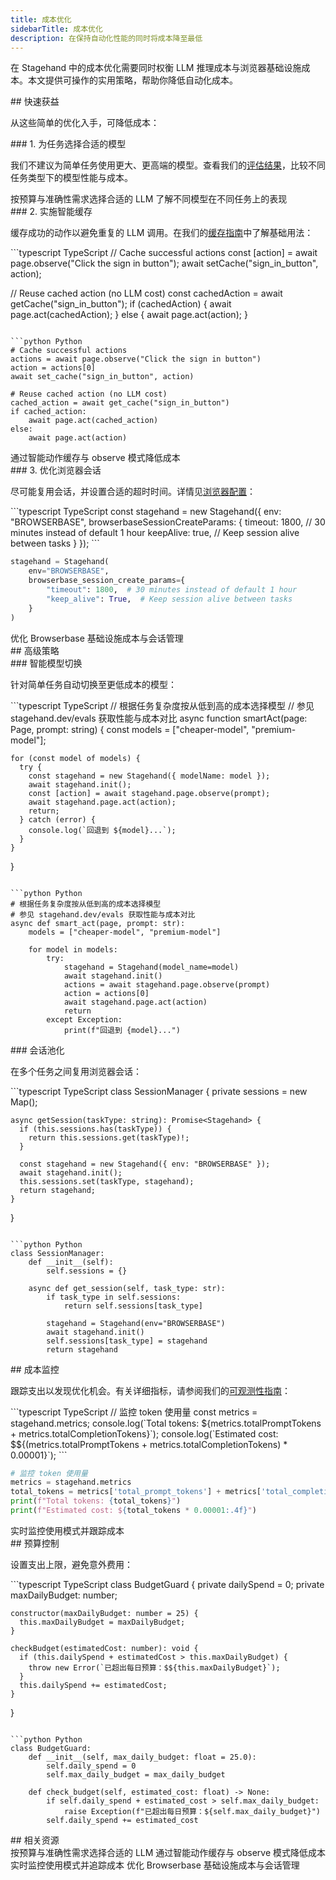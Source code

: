 ```yaml
---
title: 成本优化  
sidebarTitle: 成本优化
description: 在保持自动化性能的同时将成本降至最低
---
```


在 Stagehand 中的成本优化需要同时权衡 LLM 推理成本与浏览器基础设施成本。本文提供可操作的实用策略，帮助你降低自动化成本。

<div id="quick-wins">
  ## 快速获益
</div>

从这些简单的优化入手，可降低成本：

<div id="1-use-the-right-model-for-the-job">
  ### 1. 为任务选择合适的模型
</div>

我们不建议为简单任务使用更大、更高端的模型。查看我们的[评估结果](https://stagehand.dev/evals)，比较不同任务类型下的模型性能与成本。

<CardGroup cols={2}>
  <Card title="模型选择指南" icon="brain" href="/zh/configuration/models">
    按预算与准确性需求选择合适的 LLM
  </Card>

  <Card title="评估结果" icon="chart-line" href="https://www.stagehand.dev/evals">
    了解不同模型在不同任务上的表现
  </Card>
</CardGroup>

<div id="2-implement-smart-caching">
  ### 2. 实施智能缓存
</div>

缓存成功的动作以避免重复的 LLM 调用。在我们的[缓存指南](/zh/best-practices/caching)中了解基础用法：

<CodeGroup>
  ```typescript TypeScript
  // Cache successful actions
  const [action] = await page.observe("Click the sign in button");
  await setCache("sign_in_button", action);

  // Reuse cached action (no LLM cost)
  const cachedAction = await getCache("sign_in_button");
  if (cachedAction) {
    await page.act(cachedAction);
  } else {
    await page.act(action);
  }
  ```

  ```python Python
  # Cache successful actions
  actions = await page.observe("Click the sign in button")
  action = actions[0]
  await set_cache("sign_in_button", action)

  # Reuse cached action (no LLM cost)
  cached_action = await get_cache("sign_in_button")
  if cached_action:
      await page.act(cached_action)
  else:
      await page.act(action)
  ```
</CodeGroup>

<CardGroup cols={1}>
  <Card title="缓存指南" icon="database" href="/zh/best-practices/caching">
    通过智能动作缓存与 observe 模式降低成本
  </Card>
</CardGroup>

<div id="3-optimize-browser-sessions">
  ### 3. 优化浏览器会话
</div>

尽可能复用会话，并设置合适的超时时间。详情见[浏览器配置](/zh/configuration/browser)：

<CodeGroup>
  ```typescript TypeScript
  const stagehand = new Stagehand({
    env: "BROWSERBASE",
    browserbaseSessionCreateParams: {
      timeout: 1800, // 30 minutes instead of default 1 hour
      keepAlive: true, // Keep session alive between tasks
    }
  });
  ```

  ```python Python
  stagehand = Stagehand(
      env="BROWSERBASE",
      browserbase_session_create_params={
          "timeout": 1800,  # 30 minutes instead of default 1 hour
          "keep_alive": True,  # Keep session alive between tasks
      }
  )
  ```
</CodeGroup>

<CardGroup cols={1}>
  <Card title="Browserbase 成本优化" icon="window-maximize" href="https://docs.browserbase.com/guides/cost-optimization">
    优化 Browserbase 基础设施成本与会话管理
  </Card>
</CardGroup>

<div id="advanced-strategies">
  ## 高级策略
</div>

<div id="intelligent-model-switching">
  ### 智能模型切换
</div>

针对简单任务自动切换至更低成本的模型：

<CodeGroup>
  ```typescript TypeScript
  // 根据任务复杂度按从低到高的成本选择模型
  // 参见 stagehand.dev/evals 获取性能与成本对比
  async function smartAct(page: Page, prompt: string) {
    const models = ["cheaper-model", "premium-model"];
    
    for (const model of models) {
      try {
        const stagehand = new Stagehand({ modelName: model });
        await stagehand.init();
        const [action] = await stagehand.page.observe(prompt);
        await stagehand.page.act(action);
        return;
      } catch (error) {
        console.log(`回退到 ${model}...`);
      }
    }
  }
  ```

  ```python Python
  # 根据任务复杂度按从低到高的成本选择模型
  # 参见 stagehand.dev/evals 获取性能与成本对比
  async def smart_act(page, prompt: str):
      models = ["cheaper-model", "premium-model"]
      
      for model in models:
          try:
              stagehand = Stagehand(model_name=model)
              await stagehand.init()
              actions = await stagehand.page.observe(prompt)
              action = actions[0]
              await stagehand.page.act(action)
              return
          except Exception:
              print(f"回退到 {model}...")
  ```
</CodeGroup>

<div id="session-pooling">
  ### 会话池化
</div>

在多个任务之间复用浏览器会话：

<CodeGroup>
  ```typescript TypeScript
  class SessionManager {
    private sessions = new Map<string, Stagehand>();
    
    async getSession(taskType: string): Promise<Stagehand> {
      if (this.sessions.has(taskType)) {
        return this.sessions.get(taskType)!;
      }
      
      const stagehand = new Stagehand({ env: "BROWSERBASE" });
      await stagehand.init();
      this.sessions.set(taskType, stagehand);
      return stagehand;
    }
  }
  ```

  ```python Python
  class SessionManager:
      def __init__(self):
          self.sessions = {}
      
      async def get_session(self, task_type: str):
          if task_type in self.sessions:
              return self.sessions[task_type]
          
          stagehand = Stagehand(env="BROWSERBASE")
          await stagehand.init()
          self.sessions[task_type] = stagehand
          return stagehand
  ```
</CodeGroup>

<div id="cost-monitoring">
  ## 成本监控
</div>

跟踪支出以发现优化机会。有关详细指标，请参阅我们的[可观测性指南](/zh/configuration/observability)：

<CodeGroup>
  ```typescript TypeScript
  // 监控 token 使用量
  const metrics = stagehand.metrics;
  console.log(`Total tokens: ${metrics.totalPromptTokens + metrics.totalCompletionTokens}`);
  console.log(`Estimated cost: $${(metrics.totalPromptTokens + metrics.totalCompletionTokens) * 0.00001}`);
  ```

  ```python Python
  # 监控 token 使用量
  metrics = stagehand.metrics
  total_tokens = metrics['total_prompt_tokens'] + metrics['total_completion_tokens']
  print(f"Total tokens: {total_tokens}")
  print(f"Estimated cost: ${total_tokens * 0.00001:.4f}")
  ```
</CodeGroup>

<CardGroup cols={1}>
  <Card title="可观测性与指标" icon="chart-line" href="/zh/configuration/observability">
    实时监控使用模式并跟踪成本
  </Card>
</CardGroup>

<div id="budget-controls">
  ## 预算控制
</div>

设置支出上限，避免意外费用：

<CodeGroup>
  ```typescript TypeScript
  class BudgetGuard {
    private dailySpend = 0;
    private maxDailyBudget: number;
    
    constructor(maxDailyBudget: number = 25) {
      this.maxDailyBudget = maxDailyBudget;
    }
    
    checkBudget(estimatedCost: number): void {
      if (this.dailySpend + estimatedCost > this.maxDailyBudget) {
        throw new Error(`已超出每日预算：$${this.maxDailyBudget}`);
      }
      this.dailySpend += estimatedCost;
    }
  }
  ```

  ```python Python
  class BudgetGuard:
      def __init__(self, max_daily_budget: float = 25.0):
          self.daily_spend = 0
          self.max_daily_budget = max_daily_budget
      
      def check_budget(self, estimated_cost: float) -> None:
          if self.daily_spend + estimated_cost > self.max_daily_budget:
              raise Exception(f"已超出每日预算：${self.max_daily_budget}")
          self.daily_spend += estimated_cost
  ```
</CodeGroup>

<div id="related-resources">
  ## 相关资源
</div>

<CardGroup cols={2}>
  <Card title="模型选择指南" icon="brain" href="/zh/configuration/models">
    按预算与准确性需求选择合适的 LLM
  </Card>

  <Card title="缓存策略" icon="database" href="/zh/best-practices/caching">
    通过智能动作缓存与 observe 模式降低成本
  </Card>

  <Card title="可观测性与指标" icon="chart-line" href="/zh/configuration/observability">
    实时监控使用模式并追踪成本
  </Card>

  <Card title="浏览器配置" icon="window-maximize" href="/zh/configuration/browser">
    优化 Browserbase 基础设施成本与会话管理
  </Card>
</CardGroup>